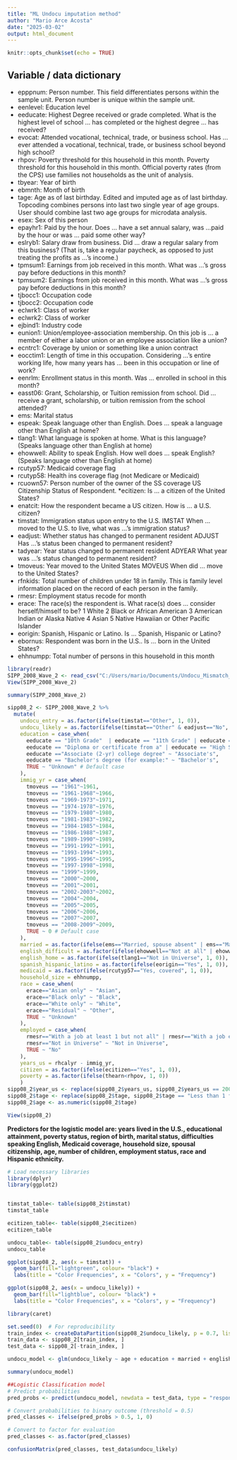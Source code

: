 ```yaml
---
title: "ML Undocu imputation method"
author: "Mario Arce Acosta"
date: "2025-03-02"
output: html_document
---
```


```r
knitr::opts_chunk$set(echo = TRUE)
```

## Variable / data dictionary
* epppnum: Person number. This field differentiates persons within the sample unit. Person number is unique within the sample unit. 
* eenlevel: Education level
* eeducate: Highest Degree received or grade completed. What is the highest level of school ... has completed or the highest degree ... has received?
* evocat:  Attended vocational, technical, trade, or business school. Has ... ever attended a vocational, technical, trade, or business school beyond high school? 
* rhpov: Poverty threshold for this household in this month. Poverty threshold for this household in this month. Official poverty rates (from the CPS) use families not households as the unit of analysis.
* tbyear: Year of birth
* ebmnth:  Month of birth
* tage: Age as of last birthday. Edited and imputed age as of last birthday. Topcoding combines persons into last two single year of age groups. User should combine last two age groups for microdata analysis.
* esex: Sex of this person
* epayhr1: Paid by the hour. Does ... have a set annual salary, was ...paid by the hour or was ... paid some other way?
* eslryb1: Salary draw from business. Did ... draw a regular salary from this business? (That is, take a regular paycheck, as opposed to just treating the profits as ...'s income.)
* tpmsum1: Earnings from job received in this month. What was ...'s gross pay before deductions in this month?
* tpmsum2: Earnings from job received in this month. What was ...'s gross pay before deductions in this month?
* tjbocc1: Occupation code
* tjbocc2: Occupation code
* eclwrk1: Class of worker
* eclwrk2: Class of worker
* ejbind1: Industry code
* eunion1:  Union/employee-association membership. On this job is ... a member of either a labor union or an employee association like a union?
* ecntrc1: Coverage by union or something like a union contract
* eocctim1: Length of time in this occupation. Considering ...'s entire working life, how many years has ... been in this occupation or line of work?
* eenrlm: Enrollment status in this month. Was ... enrolled in school in this month?
* easst06: Grant, Scholarship, or Tuition remission from school. Did ... receive a grant, scholarship, or tuition remission from the school attended?
* ems: Marital status
* espeak: Speak language other than English. Does ... speak a language other than English at home?
* tlang1: What language is spoken at home. What is this language? (Speaks language other than English at home)
* ehowwell: Ability to speak English. How well does ... speak English? (Speaks language other than English at home)
* rcutyp57: Medicaid coverage flag
* rcutyp58:  Health ins coverage flag (not Medicare or Medicaid)
* rcuown57: Person number of the owner of the SS coverage US Citizenship Status of Respondent. 
*ecitizen: Is ... a citizen of the United States?
* enatcit: How the respondent became a US citizen. How is ... a U.S. citizen?
* timstat: Immigration status upon entry to the U.S. IMSTAT When ... moved to the U.S. to live, what was ...'s immigration status?
* eadjust: Whether status has changed to permanent resident ADJUST Has ...'s status been changed to permanent resident?
* tadyear: Year status changed to permanent resident ADYEAR What year was ...'s status changed to permanent resident?
* tmoveus: Year moved to the United States MOVEUS When did ... move to the United States?
* rfnkids:  Total number of children under 18 in family. This is family level information placed on the record of each person in the family. 
* rmesr:  Employment status recode for month
* erace: The race(s) the respondent is. What race(s) does ... consider herself/himself to be? 1 White 2 Black or African American 3 American Indian or Alaska Native 4 Asian 5 Native Hawaiian or Other Pacific Islander
* eorigin: Spanish, Hispanic or Latino. Is ... Spanish, Hispanic or Latino? 
* ebornus: Respondent was born in the U.S.. Is ... born in the United States?
* ehhnumpp: Total number of persons in this household in this month


```r
library(readr)
SIPP_2008_Wave_2 <- read_csv("C:/Users/mario/Documents/Undocu_Mismatch_Wage_Research_2024 Data/Core_TM SIPP 2008 Wave 2.csv")
View(SIPP_2008_Wave_2)

summary(SIPP_2008_Wave_2)
```


```r

sipp08_2 <- SIPP_2008_Wave_2 %>%
  mutate(
    undocu_entry = as.factor(ifelse(timstat=="Other", 1, 0)),
    undocu_likely = as.factor(ifelse(timstat=="Other" & eadjust=="No", 1, 0)),
    education = case_when(
      eeducate == "10th Grade"  | eeducate == "11th Grade" | eeducate == "12th grade, no diploma" | eeducate == "1st, 2nd, 3rd, or 4th grade" | eeducate == "5th Or 6th Grade" | eeducate == "7th Or 8th Grade" | eeducate == "9th Grade" | eeducate == "Less Than 1st Grade"~ "No HS diploma",
      eeducate == "Diploma or certificate from a" | eeducate == "High School Graduate - (diploma" ~ "HS diploma",
      eeducate =="Associate (2-yr) college degree" ~ "Associate's",
      eeducate == "Bachelor's degree (for example:" ~ "Bachelor's",
      TRUE ~ "Unknown" # Default case
    ),
    immig_yr = case_when(
      tmoveus == "1961"~1961,
      tmoveus == "1961-1968"~1966,
      tmoveus == "1969-1973"~1971,
      tmoveus == "1974-1978"~1976,
      tmoveus == "1979-1980"~1980,
      tmoveus == "1981-1983"~1982,
      tmoveus == "1984-1985"~1984,
      tmoveus == "1986-1988"~1987,
      tmoveus == "1989-1990"~1989,
      tmoveus == "1991-1992"~1991,
      tmoveus == "1993-1994"~1993,
      tmoveus == "1995-1996"~1995,
      tmoveus == "1997-1998"~1998,
      tmoveus == "1999"~1999,
      tmoveus == "2000"~2000,
      tmoveus == "2001"~2001,
      tmoveus == "2002-2003"~2002,
      tmoveus == "2004"~2004,
      tmoveus == "2005"~2005,
      tmoveus == "2006"~2006,
      tmoveus == "2007"~2007,
      tmoveus == "2008-2009"~2009,
      TRUE ~ 0 # Default case
    ),
    married = as.factor(ifelse(ems=="Married, spouse absent" | ems=="Married, spouse present", 1, 0)),
    english_difficult = as.factor(ifelse(ehowwell=="Not at all" | ehowwell=="Not well", 1, 0)),
    english_home = as.factor(ifelse(tlang1=="Not in Universe", 1, 0)),
    spanish_hispanic_latino = as.factor(ifelse(eorigin=="Yes", 1, 0)),
    medicaid = as.factor(ifelse(rcutyp57=="Yes, covered", 1, 0)),
    household_size = ehhnumpp,
    race = case_when(
      erace=="Asian only" ~ "Asian",
      erace=="Black only" ~ "Black",
      erace=="White only" ~ "White",
      erace=="Residual" ~ "Other",
      TRUE ~ "Unknown"
    ),
    employed = case_when(
      rmesr=="With a job at least 1 but not all" | rmesr=="With a job entire month, absent" | rmesr=="With a job entire month, worked" ~  "Yes",
      rmesr=="Not in Universe" ~ "Not in Universe",
      TRUE ~ "No"
    ),
    years_us = rhcalyr - immig_yr,
    citizen = as.factor(ifelse(ecitizen=="Yes", 1, 0)),
    poverty = as.factor(ifelse(thearn<rhpov, 1, 0))
    )
sipp08_2$year_us <- replace(sipp08_2$years_us, sipp08_2$years_us == 2008 | sipp08_2$years_us == 2009, NA)
sipp08_2$tage <- replace(sipp08_2$tage, sipp08_2$tage == "Less than 1 full year old", 0)
sipp08_2$age <- as.numeric(sipp08_2$tage)

View(sipp08_2)
```

**Predictors for the logistic model are: years lived in the U.S., educational attainment, poverty status, region of birth, marital status, difficulties speaking English, Medicaid coverage, household size, spousal citizenship, age, number of children, employment status, race and Hispanic ethnicity.** 


```r
# Load necessary libraries
library(dplyr)
library(ggplot2)


timstat_table<- table(sipp08_2$timstat)
timstat_table

ecitizen_table<- table(sipp08_2$ecitizen)
ecitizen_table

undocu_table<- table(sipp08_2$undocu_entry)
undocu_table

ggplot(sipp08_2, aes(x = timstat)) +
  geom_bar(fill="lightgreen", colour= "black") +
  labs(title = "Color Frequencies", x = "Colors", y = "Frequency")

ggplot(sipp08_2, aes(x = undocu_likely)) +
  geom_bar(fill="lightblue", colour= "black") +
  labs(title = "Color Frequencies", x = "Colors", y = "Frequency")
```


```r
library(caret)

set.seed(0)  # For reproducibility
train_index <- createDataPartition(sipp08_2$undocu_likely, p = 0.7, list = FALSE)
train_data <- sipp08_2[train_index, ]
test_data <- sipp08_2[-train_index, ]

undocu_model <- glm(undocu_likely ~ age + education + married + english_difficult + spanish_hispanic_latino + medicaid + household_size + race + employed + citizen + years_us, data = sipp08_2, family = binomial)

summary(undocu_model)

```
```r
##Logistic Classification model
# Predict probabilities
pred_probs <- predict(undocu_model, newdata = test_data, type = "response")

# Convert probabilities to binary outcome (threshold = 0.5)
pred_classes <- ifelse(pred_probs > 0.5, 1, 0)

# Convert to factor for evaluation
pred_classes <- as.factor(pred_classes)

confusionMatrix(pred_classes, test_data$undocu_likely)

```